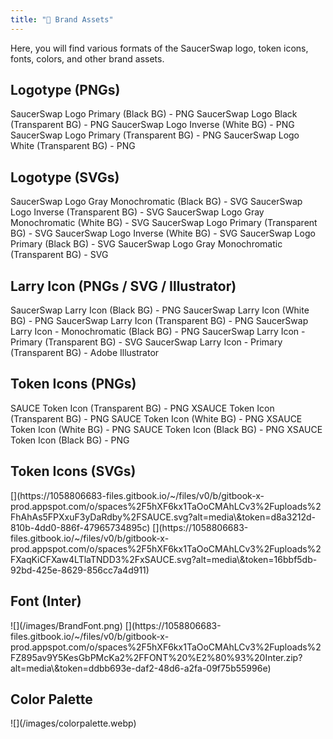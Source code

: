 ```yaml
---
title: "🎨 Brand Assets"
---
```


Here, you will find various formats of the SaucerSwap logo, token icons, fonts, colors, and other brand assets.

## Logotype (PNGs)

<Card horizontal={true} img="/images/BlackBG.png">
  SaucerSwap Logo Primary (Black BG) - PNG
</Card>

<CardGroup cols="2">
  <Card horizontal={true} img="/images/blacktransparentBG.png">
    SaucerSwap Logo Black (Transparent BG) - PNG
  </Card>

  <Card horizontal={true} img="/images/whiteBG.png">
    SaucerSwap Logo Inverse (White BG) - PNG
  </Card>

  <Card horizontal={true} img="/images/primarytransparentBG.png">
    SaucerSwap Logo Primary (Transparent BG) - PNG
  </Card>

  <Card horizontal={true} img="/images/whitetransparentBG.png">
    SaucerSwap Logo White (Transparent BG) - PNG
  </Card>
</CardGroup>

## Logotype (SVGs)

<Card title="SS-v2-Logotype_SS-Logotype-V2-Gry-on-Blk.svg" icon="file-image" horizontal={true} href="https://1058806683-files.gitbook.io/~/files/v0/b/gitbook-x-prod.appspot.com/o/spaces%2F5hXF6kx1TaOoCMAhLCv3%2Fuploads%2FuGg7F5vkp7euMhcNSxc0%2FSS-v2-Logotype_SS-Logotype-V2-Gry-on-Blk.svg?alt=media&token=f21f81c0-e439-4662-83da-8c5ce22f6af0">
  SaucerSwap Logo Gray Monochromatic (Black BG) - SVG
</Card>

<Card title="SS-v2-Logotype_SS-Logotype-V2-Blk-Grn.svg" icon="file-image" horizontal={true} href="https://1058806683-files.gitbook.io/~/files/v0/b/gitbook-x-prod.appspot.com/o/spaces%2F5hXF6kx1TaOoCMAhLCv3%2Fuploads%2FNnDGNpbjbKOJvTLPUYGA%2FSS-v2-Logotype_SS-Logotype-V2-Blk-Grn.svg?alt=media&token=9b7e2bce-88e4-4963-8d52-26601bf4d083">
  SaucerSwap Logo Inverse (Transparent BG) - SVG
</Card>

<Card title="SS-v2-Logotype_SS-Logotype-V2-Gry-on-Wht.svg" icon="file-image" horizontal={true} href="https://1058806683-files.gitbook.io/~/files/v0/b/gitbook-x-prod.appspot.com/o/spaces%2F5hXF6kx1TaOoCMAhLCv3%2Fuploads%2Fj6nsCzLerM8lW7h2DtZA%2FSS-v2-Logotype_SS-Logotype-V2-Gry-on-Wht.svg?alt=media&token=3a7ac013-d5dd-4644-a303-fb36d7b72413">
  SaucerSwap Logo Gray Monochromatic (White BG) - SVG
</Card>

<Card title="SS-v2-Logotype_SS-Logotype-V2-Grn-Wht.svg" icon="file-image" horizontal={true} href="https://1058806683-files.gitbook.io/~/files/v0/b/gitbook-x-prod.appspot.com/o/spaces%2F5hXF6kx1TaOoCMAhLCv3%2Fuploads%2FsNvlhWpKzDhkglEXXdpp%2FSS-v2-Logotype_SS-Logotype-V2-Grn-Wht.svg?alt=media&token=e97a13d8-b6b3-4dc7-95f5-e0c5abaeb970">
  SaucerSwap Logo Primary (Transparent BG) - SVG
</Card>

<Card title="SS-v2-Logotype_SS-Logotype-V2-Blk-on-Wht.svg" icon="file-image" horizontal={true} href="https://1058806683-files.gitbook.io/~/files/v0/b/gitbook-x-prod.appspot.com/o/spaces%2F5hXF6kx1TaOoCMAhLCv3%2Fuploads%2FrMYHUZmCwYv4oTQwPwh8%2FSS-v2-Logotype_SS-Logotype-V2-Blk-on-Wht.svg?alt=media&token=bea1b988-6356-470d-9640-e9fd0199daa9">
  SaucerSwap Logo Inverse (White BG) - SVG
</Card>

<Card title="SS-v2-Logotype_SS-Logotype-V2-Wht-on-Blk.svg" icon="file-image" horizontal={true} href="https://1058806683-files.gitbook.io/~/files/v0/b/gitbook-x-prod.appspot.com/o/spaces%2F5hXF6kx1TaOoCMAhLCv3%2Fuploads%2F0d5piLsbFLkyXWtM1fdh%2FSS-v2-Logotype_SS-Logotype-V2-Wht-on-Blk.svg?alt=media&token=744377a3-59ef-4e34-b7c0-64bca0abd5e0">
  SaucerSwap Logo Primary (Black BG) - SVG
</Card>

<Card title="SS-v2-Logotype_SS-Logotype-V2-Gry.svg" icon="file-image" horizontal={true} href="https://1058806683-files.gitbook.io/~/files/v0/b/gitbook-x-prod.appspot.com/o/spaces%2F5hXF6kx1TaOoCMAhLCv3%2Fuploads%2FkobEPSZLWqkDEaK9BNbR%2FSS-v2-Logotype_SS-Logotype-V2-Gry.svg?alt=media&token=e283f6cb-d0ba-4e62-a231-6544a549d1ac">
  SaucerSwap Logo Gray Monochromatic (Transparent BG) - SVG
</Card>

## Larry Icon (PNGs / SVG / Illustrator)

<Card horizontal={true} img="/images/LarryBlackBG.png">
  SaucerSwap Larry Icon (Black BG) - PNG
</Card>

<CardGroup cols="3">
  <Card horizontal={true} img="/images/LarrywhiteBG.png">
    SaucerSwap Larry Icon (White BG) - PNG
  </Card>

  <Card horizontal={true} img="/images/LarrytransparentBG.png">
    SaucerSwap Larry Icon (Transparent BG) - PNG
  </Card>

  <Card horizontal={true} img="/images/Larryv2IconMono-TP-PNG.png">
    SaucerSwap Larry Icon - Monochromatic (Black BG) - PNG
  </Card>
</CardGroup>

<Card title="Larry v2.svg" icon="file-image" horizontal={true} href="https://1058806683-files.gitbook.io/~/files/v0/b/gitbook-x-prod.appspot.com/o/spaces%2F5hXF6kx1TaOoCMAhLCv3%2Fuploads%2FGtoLJSIEsLx7tLVcI3YH%2FLarry%20v2.svg?alt=media\&token=78447996-a677-4208-b346-d684b498135c">
  SaucerSwap Larry Icon - Primary (Transparent BG) - SVG
</Card>

<Card icon="paperclip" horizontal={true} href="https://1058806683-files.gitbook.io/~/files/v0/b/gitbook-x-prod.appspot.com/o/spaces%2F5hXF6kx1TaOoCMAhLCv3%2Fuploads%2FGTrrw38IRu0kWV3N3Fl5%2FLarry%20v2.ai?alt=media&token=a2524c0e-059e-4204-bfbf-84487cfcadff">
  SaucerSwap Larry Icon - Primary (Transparent BG) - Adobe Illustrator
</Card>

## Token Icons (PNGs)

<CardGroup cols="2">
  <Card horizontal={true} img="/images/SaucetransparentBG.png">
    SAUCE Token Icon (Transparent BG) - PNG
  </Card>

  <Card horizontal={true} img="/images/xSaucetransparentBG.png">
    XSAUCE Token Icon (Transparent BG) - PNG
  </Card>

  <Card horizontal={true} img="/images/SAUCE-WhiteBG.png">
    SAUCE Token Icon (White BG) - PNG
  </Card>

  <Card horizontal={true} img="/images/xSAUCE-WhiteBG.png">
    XSAUCE Token Icon (White BG) - PNG
  </Card>

  <Card horizontal={true} img="/images/SAUCE-BlackBG.png">
    SAUCE Token Icon (Black BG) - PNG
  </Card>

  <Card horizontal={true} img="/images/xSAUCE-BlackBG.png">
    XSAUCE Token Icon (Black BG) - PNG
  </Card>
</CardGroup>

## Token Icons (SVGs)

<Frame caption="8KBSAUCE.svgimageSAUCE Token Icon (Transparent BG) - SVG">
  [](https://1058806683-files.gitbook.io/~/files/v0/b/gitbook-x-prod.appspot.com/o/spaces%2F5hXF6kx1TaOoCMAhLCv3%2Fuploads%2FhAhAs5FPXxuF3yDaRdby%2FSAUCE.svg?alt=media\&token=d8a3212d-810b-4dd0-886f-47965734895c)
</Frame>

<Frame caption="3KBxSAUCE.svgimageXSAUCE Token Icon (Transparent BG) - SVG">
  [](https://1058806683-files.gitbook.io/~/files/v0/b/gitbook-x-prod.appspot.com/o/spaces%2F5hXF6kx1TaOoCMAhLCv3%2Fuploads%2FXaqKiCFXaw4LTlaTNDD3%2FxSAUCE.svg?alt=media\&token=16bbf5db-92bd-425e-8629-856cc7a4d911)
</Frame>

## Font (Inter)

<Frame caption="SaucerSwap Brand Font Ex.">
  ![](/images/BrandFont.png)
</Frame>

<Frame caption="10MBFONT – Inter.ziparchiveSaucerSwap Brand Font (Inter)">
  [](https://1058806683-files.gitbook.io/~/files/v0/b/gitbook-x-prod.appspot.com/o/spaces%2F5hXF6kx1TaOoCMAhLCv3%2Fuploads%2FZ895av9Y5KesGbPMcKa2%2FFONT%20%E2%80%93%20Inter.zip?alt=media\&token=ddbb693e-daf2-48d6-a2fa-09f75b55996e)
</Frame>

## Color Palette

<Frame caption="SaucerSwap Primary and Secondary Color Palette">
  ![](/images/colorpalette.webp)
</Frame>